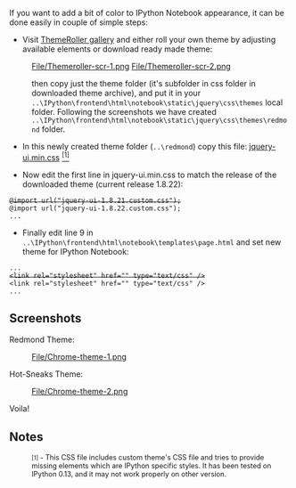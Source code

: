 If you want to add a bit of color to IPython Notebook appearance, it can be done easily in couple of simple steps:


* Visit [http://jqueryui.com/themeroller/ ThemeRoller gallery] and either roll your own theme by adjusting available elements or download ready made theme:


:[[File/Themeroller-scr-1.png]]          [[File/Themeroller-scr-2.png]]


:then copy just the theme folder (it's subfolder in css folder in downloaded theme archive), and put it in your <code>..\IPython\frontend\html\notebook\static\jquery\css\themes</code> local folder. Following the screenshots we have created <code>..\IPython\frontend\html\notebook\static\jquery\css\themes\redmond</code> folder.


* In this newly created theme folder (<code>..\redmond</code>) copy this file: [http://dl.dropbox.com/u/6735093/ipython_notebook_styling/jquery-ui.min.css jquery-ui.min.css] [[#Notes|<sup>[1]</sup>]]

* Now edit the first line in jquery-ui.min.css to match the release of the downloaded theme (current release 1.8.22):

<del><code>@import url("jquery-ui-1.8.21.custom.css");</code></del><br/>
<code>@import url("jquery-ui-1.8.22.custom.css");</code><br/>
<code>...</code>

* Finally edit line 9 in <code>..\IPython\frontend\html\notebook\templates\page.html</code> and set new theme for IPython Notebook:

<code>...</code><br />
<del><code><link rel="stylesheet" href="{{static_url("jquery/css/themes/base/jquery-ui.min.css") }}" type="text/css" /></code></del><br />
<code><link rel="stylesheet" href="{{static_url("jquery/css/themes/redmond/jquery-ui.min.css") }}" type="text/css" /></code><br />
<code>...</code>


==Screenshots==

Redmond Theme:
:[[File/Chrome-theme-1.png]]


Hot-Sneaks Theme:
:[[File/Chrome-theme-2.png]]


Voila!


==Notes==
<div style="font-size:89%">
: <small>[1]</small> - This CSS file includes custom theme's CSS file and tries to provide missing elements which are IPython specific styles. It has been tested on IPython 0.13, and it may not work properly on other version.
</div>
